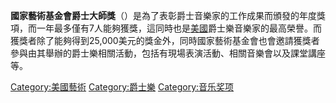 '''國家藝術基金會爵士大師獎'''（{{Lang-en|'''NEA Jazz Masters'''}}）是{{Link-en|國家藝術基金會|National Endowment for the Arts}}為了表彰爵士音樂家的工作成果而頒發的年度獎項，而一年最多僅有7人能夠獲獎，這同時也是[[美國|美國]]爵士樂音樂家的最高榮譽。而獲獎者除了能夠得到25,000美元的獎金外，同時國家藝術基金會也會邀請獲獎者參與由其舉辦的爵士樂相關活動，包括有現場表演活動、相關音樂會以及課堂講座等。

[[Category:美國藝術|Category:美國藝術]]
[[Category:爵士樂|Category:爵士樂]]
[[Category:音乐奖项|Category:音乐奖项]]